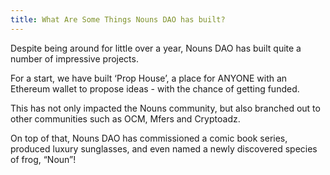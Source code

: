 ```yaml
---
title: What Are Some Things Nouns DAO has built?
---
```


Despite being around for little over a year, Nouns DAO has built quite a number of impressive projects.

For a start, we have built ‘Prop House’, a place for ANYONE with an Ethereum wallet to propose ideas - with the chance of getting funded.

This has not only impacted the Nouns community, but also branched out to other communities such as OCM, Mfers and Cryptoadz.

On top of that, Nouns DAO has commissioned a comic book series, produced luxury sunglasses, and even named a newly discovered species of frog, “Noun”!
